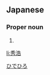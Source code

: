 ==Japanese==
{{ja-kanjitab|秀|浩}}

===Proper noun===
{{ja-pos|proper|ひでひろ}}

# {{given name|male|lang=ja}}

[[Category:Japanese male given names|ひでひろ]]

[[li:秀浩]]